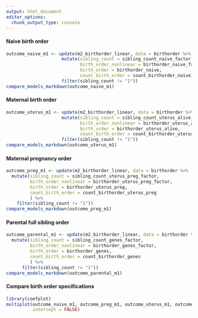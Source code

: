 ```yaml
---
output: html_document
editor_options: 
  chunk_output_type: console
---
```

#### Naive birth order {.tabset}

```r
outcome_naive_m1 <- update(m2_birthorder_linear, data = birthorder %>%
                     mutate(sibling_count = sibling_count_naive_factor,
                            birth_order_nonlinear = birthorder_naive_factor,
                            birth_order = birthorder_naive,
                            count_birth_order = count_birthorder_naive) %>% 
                     filter(sibling_count != "1"))
compare_models_markdown(outcome_naive_m1)
```


#### Maternal birth order {.tabset}

```r
outcome_uterus_m1 <- update(m2_birthorder_linear, data = birthorder %>%
                     mutate(sibling_count = sibling_count_uterus_alive_factor,
                            birth_order_nonlinear = birthorder_uterus_alive_factor,
                            birth_order = birthorder_uterus_alive,
                            count_birth_order = count_birthorder_uterus_alive) %>% 
                     filter(sibling_count != "1"))
compare_models_markdown(outcome_uterus_m1)
```

#### Maternal pregnancy order {.tabset}

```r
outcome_preg_m1 <- update(m2_birthorder_linear, data = birthorder %>% 
  mutate(sibling_count = sibling_count_uterus_preg_factor,
         birth_order_nonlinear = birthorder_uterus_preg_factor,
         birth_order = birthorder_uterus_preg,
         count_birth_order = count_birthorder_uterus_preg
         ) %>% 
    filter(sibling_count != "1"))
compare_models_markdown(outcome_preg_m1)
```

#### Parental full sibling order {.tabset}

```r
outcome_parental_m1 <- update(m2_birthorder_linear, data = birthorder %>%
  mutate(sibling_count = sibling_count_genes_factor,
         birth_order_nonlinear = birthorder_genes_factor,
         birth_order = birthorder_genes,
         count_birth_order = count_birthorder_genes
         ) %>% 
      filter(sibling_count != "1"))
compare_models_markdown(outcome_parental_m1)
```

#### Compare birth order specifications
```r
library(coefplot)
multiplot(outcome_naive_m1, outcome_preg_m1, outcome_uterus_m1, outcome_parental_m1, dodgeHeight = 0.6,
          intercept = FALSE)
```

